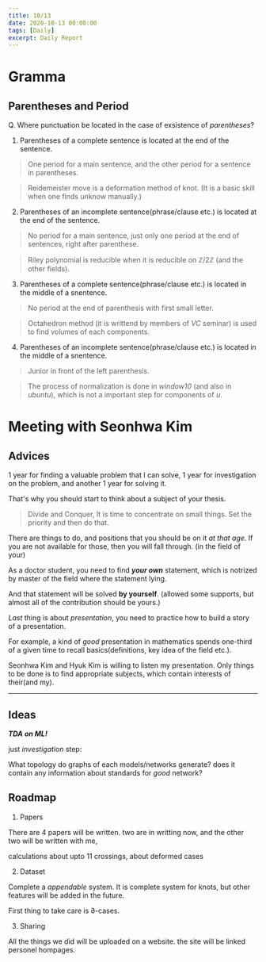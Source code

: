 ```yaml
---
title: 10/13
date: 2020-10-13 00:00:00
tags: [Daily]
excerpt: Daily Report
---
```


# Gramma

## Parentheses and Period

Q. Where punctuation be located in the case of exsistence of _parentheses_?

1. Parentheses of a complete sentence is located at the end of the sentence.

> One period for a main sentence, and the other period for a sentence in parentheses.

> Reidemeister move is a deformation method of knot. (It is a basic skill when one finds unknow manually.)
 
2. Parentheses of an incomplete sentence(phrase/clause etc.) is located at the end of the sentence.

> No period for a main sentence, just only one period at the end of sentences, right after parenthese.

> Riley polynomial is reducible when it is reducible on $\mathbb{Z}/2\mathbb{Z}$ (and the other fields).

3. Parentheses of a complete sentence(phrase/clause etc.) is located in the middle of a snentence.

> No period at the end of parenthesis with first small letter.

> Octahedron method (it is writtend by members of _VC_ seminar) is used to find volumes of each components.

4. Parentheses of an incomplete sentence(phrase/clause etc.) is located in the middle of a snentence.

> Junior  in front of the left parenthesis. 

> The process of normalization is done in _window10_ (and also in _ubuntu_), which is not a important step for components of $u$.


# Meeting with Seonhwa Kim

## Advices

1 year for finding a valuable problem that I can solve, 1 year for investigation on the problem, and another 1 year for solving it.

That's why you should start to think about a subject of your thesis.

> Divide and Conquer, It is time to concentrate on small things. Set the priority and then do that.

There are things to do, and positions that you should be on it _at that age_. If you are not available for those, then you will fall through. (in the field of your)

As a doctor student, you need to find ___your own___ statement, which is notrized by master of the field where the statement lying.

And that statement will be solved __by yourself__. (allowed some supports, but almost all of the contribution should be yours.)

_Last_ thing is about _presentation_, you need to practice how to build a story of a presentation.

For example, a kind of _good_ presentation in mathematics spends one-third of a given time to recall basics(definitions, key idea of the field etc.).

Seonhwa Kim and Hyuk Kim is willing to listen my presentation. Only things to be done is to find appropriate subjects, which contain interests of their(and my).

---

## Ideas

___TDA on ML!___

just _investigation_ step:

What topology do graphs of each models/networks generate? does it contain any information about standards for _good_ network?

## Roadmap

1. Papers

There are 4 papers will be written. two are in writting now, and the other two will be written with me, 

calculations about upto 11 crossings, about deformed cases

2. Dataset

Complete a _appendable_ system. It is complete system for knots, but other features will be added in the future.

First thing to take care is $\partial$-cases.

3. Sharing

All the things we did will be uploaded on a website. the site will be linked personel hompages.